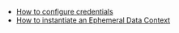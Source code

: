 <!--

---Import---
<DataContexts />

---Header---
## Data Contexts
-->

- [How to configure credentials](../../../guides/setup/configuring_data_contexts/how_to_configure_credentials.md)
- [How to instantiate an Ephemeral Data Context](/docs/guides/setup/configuring_data_contexts/instantiating_data_contexts/how_to_explicitly_instantiate_an_ephemeral_data_context)

